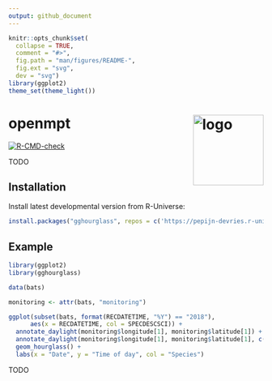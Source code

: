 ```yaml
---
output: github_document
---
```


```r
knitr::opts_chunk$set(
  collapse = TRUE,
  comment = "#>",
  fig.path = "man/figures/README-",
  fig.ext = "svg",
  dev = "svg")
library(ggplot2)
theme_set(theme_light())
```

# openmpt <img src="man/figures/logo.png" align="right" height="139" copyright="cc-sa" alt="logo"  />

<!-- badges: start -->
[![R-CMD-check](https://github.com/pepijn-devries/gghourglass/actions/workflows/R-CMD-check.yaml/badge.svg)](https://github.com/pepijn-devries/gghourglass/actions/workflows/R-CMD-check.yaml)
<!-- badges: end -->

TODO

## Installation

Install latest developmental version from R-Universe:

``` r
install.packages("gghourglass", repos = c('https://pepijn-devries.r-universe.dev', 'https://cloud.r-project.org'))
```

## Example

```r
library(ggplot2)
library(gghourglass)

data(bats)

monitoring <- attr(bats, "monitoring")

ggplot(subset(bats, format(RECDATETIME, "%Y") == "2018"),
      aes(x = RECDATETIME, col = SPECDESCSCI)) +
  annotate_daylight(monitoring$longitude[1], monitoring$latitude[1]) +
  annotate_daylight(monitoring$longitude[1], monitoring$latitude[1], c("dusk", "dawn")) +
  geom_hourglass() +
  labs(x = "Date", y = "Time of day", col = "Species")
```

TODO
